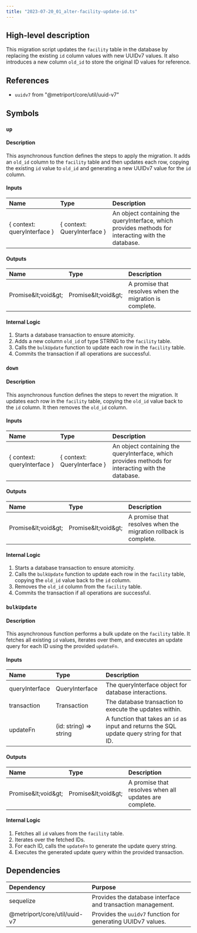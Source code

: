 ```yaml
---
title: "2023-07-20_01_alter-facility-update-id.ts"
---
```


## High-level description
This migration script updates the `facility` table in the database by replacing the existing `id` column values with new UUIDv7 values. It also introduces a new column `old_id` to store the original ID values for reference.

## References
- `uuidv7` from "@metriport/core/util/uuid-v7"

## Symbols
### `up`
#### Description
This asynchronous function defines the steps to apply the migration. It adds an `old_id` column to the `facility` table and then updates each row, copying the existing `id` value to `old_id` and generating a new UUIDv7 value for the `id` column.

#### Inputs
| Name | Type | Description |
|:-----|:-----|:------------|
| { context: queryInterface } | { context: QueryInterface } | An object containing the queryInterface, which provides methods for interacting with the database. |

#### Outputs
| Name | Type | Description |
|:-----|:-----|:------------|
| Promise\&lt;void\&gt; | Promise\&lt;void\&gt; | A promise that resolves when the migration is complete. |

#### Internal Logic
1. Starts a database transaction to ensure atomicity.
2. Adds a new column `old_id` of type STRING to the `facility` table.
3. Calls the `bulkUpdate` function to update each row in the `facility` table.
4. Commits the transaction if all operations are successful.

### `down`
#### Description
This asynchronous function defines the steps to revert the migration. It updates each row in the `facility` table, copying the `old_id` value back to the `id` column. It then removes the `old_id` column.

#### Inputs
| Name | Type | Description |
|:-----|:-----|:------------|
| { context: queryInterface } | { context: QueryInterface } | An object containing the queryInterface, which provides methods for interacting with the database. |

#### Outputs
| Name | Type | Description |
|:-----|:-----|:------------|
| Promise\&lt;void\&gt; | Promise\&lt;void\&gt; | A promise that resolves when the migration rollback is complete. |

#### Internal Logic
1. Starts a database transaction to ensure atomicity.
2. Calls the `bulkUpdate` function to update each row in the `facility` table, copying the `old_id` value back to the `id` column.
3. Removes the `old_id` column from the `facility` table.
4. Commits the transaction if all operations are successful.

### `bulkUpdate`
#### Description
This asynchronous function performs a bulk update on the `facility` table. It fetches all existing `id` values, iterates over them, and executes an update query for each ID using the provided `updateFn`.

#### Inputs
| Name | Type | Description |
|:-----|:-----|:------------|
| queryInterface | QueryInterface | The queryInterface object for database interactions. |
| transaction | Transaction | The database transaction to execute the updates within. |
| updateFn | (id: string) =&gt; string | A function that takes an `id` as input and returns the SQL update query string for that ID. |

#### Outputs
| Name | Type | Description |
|:-----|:-----|:------------|
| Promise\&lt;void\&gt; | Promise\&lt;void\&gt; | A promise that resolves when all updates are complete. |

#### Internal Logic
1. Fetches all `id` values from the `facility` table.
2. Iterates over the fetched IDs.
3. For each ID, calls the `updateFn` to generate the update query string.
4. Executes the generated update query within the provided transaction.


## Dependencies
| Dependency | Purpose |
|:-----------|:--------|
| sequelize | Provides the database interface and transaction management. |
| @metriport/core/util/uuid-v7 | Provides the `uuidv7` function for generating UUIDv7 values. |
